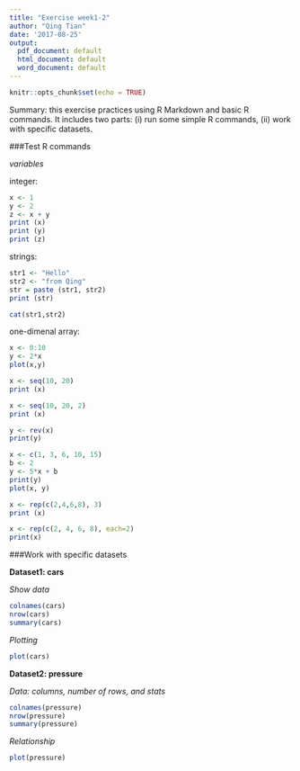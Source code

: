 ```yaml
---
title: "Exercise week1-2"
author: "Qing Tian"
date: '2017-08-25'
output:
  pdf_document: default
  html_document: default
  word_document: default
---
```



```r
knitr::opts_chunk$set(echo = TRUE)
```

Summary: this exercise practices using R Markdown and basic R commands. It includes two parts: (i) run some simple R commands, (ii) work with specific datasets.


###Test R commands

*variables*

integer:

```r
x <- 1
y <- 2
z <- x + y
print (x)
print (y)
print (z)
```

strings:

```r
str1 <- "Hello"
str2 <- "from Qing"
str = paste (str1, str2)
print (str)

cat(str1,str2)

```


one-dimenal array:

```r
x <- 0:10
y <- 2*x
plot(x,y)
```


```r
x <- seq(10, 20)
print (x)

x <- seq(10, 20, 2)
print (x)

y <- rev(x)
print(y)
```

```r
x <- c(1, 3, 6, 10, 15)
b <- 2
y <- 5*x + b
print(y)
plot(x, y)
```


```r
x <- rep(c(2,4,6,8), 3)
print (x)

x <- rep(c(2, 4, 6, 8), each=2)
print(x)
```



###Work with specific datasets

**Dataset1: cars**

*Show data*


```r
colnames(cars)
nrow(cars)
summary(cars)
```

*Plotting*


```r
plot(cars)
```


**Dataset2: pressure**
 
*Data: columns, number of rows, and stats*
 
```r
colnames(pressure)
nrow(pressure)
summary(pressure)
```

*Relationship*

```r
plot(pressure)
```

